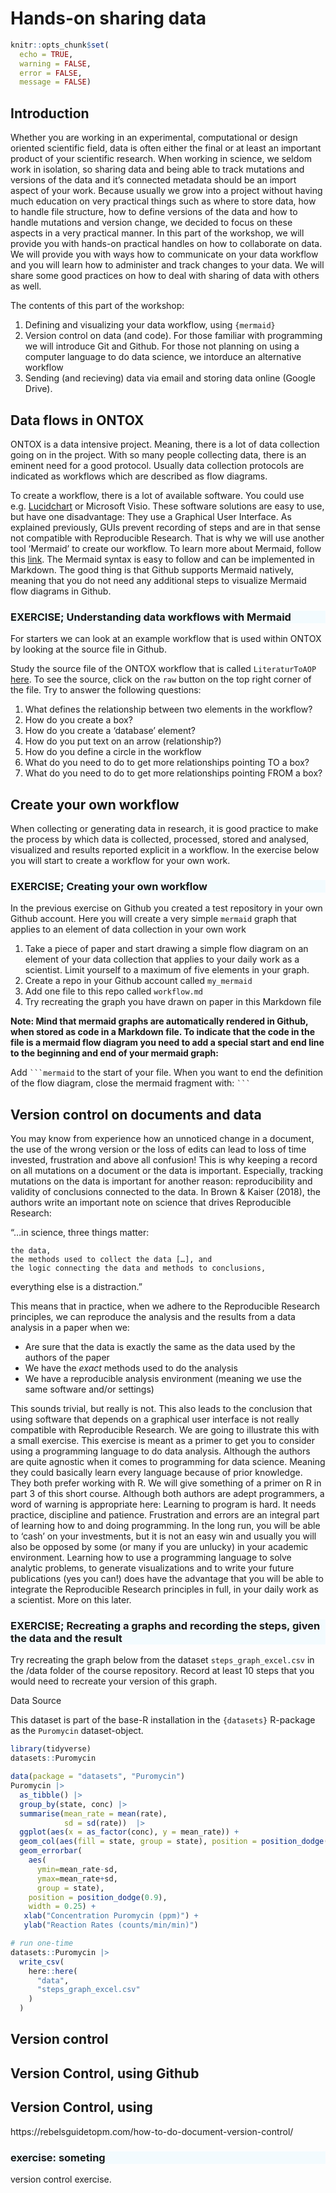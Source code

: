 # Hands-on sharing data

```r
knitr::opts_chunk$set(
  echo = TRUE,
  warning = FALSE,
  error = FALSE,
  message = FALSE)
```

<style>
.blauw {
  background-color: #f3fbfe;
}
</style>

## Introduction
Whether you are working in an experimental, computational or design oriented scientific field, data is often either the final or at least an important product of your scientific research. When working in science, we seldom work in isolation, so sharing data and being able to track mutations and versions of the data and it's connected metadata should be an import aspect of your work. Because usually we grow into a project without having much education on very practical things such as where to store data, how to handle file structure, how to define versions of the data and how to handle mutations and version change, we decided to focus on these aspects in a very practical manner. In this part of the workshop, we will provide you with hands-on practical handles on how to collaborate on data. We will provide you with ways how to communicate on your data workflow and you will learn how to administer and track changes to your data. We will share some good practices on how to deal with sharing of data with others as well.

The contents of this part of the workshop:

 1. Defining and visualizing your data workflow, using `{mermaid}`
 1. Version control on data (and code). For those familiar with programming we will introduce Git and Github. For those not planning on using a computer language to do data science, we intorduce an alternative workflow
 1. Sending (and recieving) data via email and storing data online (Google Drive).
 

## Data flows in ONTOX

ONTOX is a data intensive project. Meaning, there is a lot of data collection going on in the project. With so many people collecting data, there is an eminent need for a good protocol. Usually data collection protocols are indicated as workflows which are described as flow diagrams. 

To create a workflow, there is a lot of available software. You could use e.g. [Lucidchart](https://www.lucidchart.com/pages/nl) or Microsoft Visio. These software solutions are easy to use, but have one disadvantage: They use a Graphical User Interface. As explained previously, GUIs prevent recording of steps and are in that sense not compatible with Reproducible Research. That is why we will use another tool 'Mermaid' to create our workflow. To learn more about Mermaid, follow this [link](https://mermaid-js.github.io/mermaid/#/). The Mermaid syntax is easy to follow and can be implemented in Markdown. The good thing is that Github supports Mermaid natively, meaning that you do not need any additional steps to visualize Mermaid flow diagrams in Github. 

### EXERCISE; Understanding data workflows with Mermaid {.blauw}

For starters we can look at an example workflow that is used within ONTOX by looking at the source file in Github. 

Study the source file of the ONTOX workflow that is called `LiteraturToAOP` [here](https://github.com/ontox-hu/workflows/blob/main/LiteratureToAop.md). To see the source, click on the `raw` button on the top right corner of the file. Try to answer the following questions:

 1. What defines the relationship between two elements in the workflow?
 1. How do you create a box?
 1. How do you create a 'database' element?
 1. How do you put text on an arrow (relationship?)
 1. How do you define a circle in the workflow
 1. What do you need to do to get more relationships pointing TO a box?
 1. What do you need to do to get more relationships pointing FROM a box?

## Create your own workflow
When collecting or generating data in research, it is good practice to make the process by which data is collected, processed, stored and analysed, visualized and results reported explicit in a workflow. In the exercise below you will start to create a workflow for your own work. 
 
### EXERCISE; Creating your own workflow {.blauw}

In the previous exercise on Github you created a test repository in your own Github account. Here you will create a very simple `mermaid` graph that applies to an element of data collection in your own work

 1. Take a piece of paper and start drawing a simple flow diagram on an element of your data collection that applies to your daily work as a scientist. Limit yourself to a maximum of five elements in your graph. 
 1. Create a repo in your Github account called `my_mermaid`
 1. Add one file to this repo called `workflow.md`
 1. Try recreating the graph you have drawn on paper in this Markdown file
 
**Note: Mind that mermaid graphs are automatically rendered in Github, when stored as code in a Markdown file. To indicate that the code in the file is a mermaid flow diagram you need to add a special start and end line to the beginning and end of your mermaid graph:**

Add 
` ```mermaid `
to the start of your file.
When you want to end the definition of the flow diagram, close the mermaid fragment with:
` ``` `

## Version control on documents and data
You may know from experience how an unnoticed change in a document, the use of the wrong version or the loss of edits can lead to loss of time invested, frustration and above all confusion! This is why keeping a record on all mutations on a document or the data is important. Especially, tracking mutations on the data is important for another reason: reproducibility and validity of conclusions connected to the data. In Brown & Kaiser (2018), the authors write an important note on science that drives Reproducible Research:

"…in science, three things matter:

    the data,
    the methods used to collect the data […], and
    the logic connecting the data and methods to conclusions,

everything else is a distraction."

This means that in practice, when we adhere to the Reproducible Research principles, we can reproduce the analysis and the results from a data analysis in a paper when we:

 - Are sure that the data is exactly the same as the data used by the authors of the paper
 - We have the _exact_ methods used to do the analysis
 - We have a reproducible analysis environment (meaning we use the same software and/or settings)
 
This sounds trivial, but really is not. This also leads to the conclusion that using software that depends on a graphical user interface is not really compatible with Reproducible Research. We are going to illustrate this with a small exercise. This exercise is meant as a primer to get you to consider using a programming language to do data analysis. Although the authors are quite agnostic when it comes to programming for data science. Meaning they could basically learn every language because of prior knowledge. They both prefer working with R. We will give something of a primer on R in part 3 of this short course. Although both authors are adept programmers, a word of warning is appropriate here: Learning to program is hard. It needs practice, discipline and patience. Frustration and errors are an integral part of learning how to and doing programming. In the long run, you will be able to 'cash' on your investments, but it is not an easy win and usually you will also be opposed by some (or many if you are unlucky) in your academic environment. Learning how to use a programming language to solve analytic problems, to generate visualizations and to write your future publications (yes you can!) does have the advantage that you will be able to integrate the Reproducible Research principles in full, in your daily work as a scientist. More on this later. 

### EXERCISE; Recreating a graphs and recording the steps, given the data and the result {.blauw}

Try recreating the graph below from the dataset `steps_graph_excel.csv` in the /data folder of the course repository. Record at least 10 steps that you would need to recreate your version of this graph.

Data Source

This dataset is part of the base-R installation in the `{datasets}` R-package as the `Puromycin` dataset-object.  
```r
library(tidyverse)
datasets::Puromycin

data(package = "datasets", "Puromycin")
Puromycin |>
  as_tibble() |>
  group_by(state, conc) |>
  summarise(mean_rate = mean(rate),
            sd = sd(rate))  |>
  ggplot(aes(x = as_factor(conc), y = mean_rate)) +
  geom_col(aes(fill = state, group = state), position = position_dodge(0.9)) +
  geom_errorbar(
    aes(
      ymin=mean_rate-sd, 
      ymax=mean_rate+sd, 
      group = state), 
    position = position_dodge(0.9),
    width = 0.25) +
   xlab("Concentration Puromycin (ppm)") +
   ylab("Reaction Rates (counts/min/min)") 
```
```r
# run one-time
datasets::Puromycin |>
  write_csv(
    here::here(
      "data",
      "steps_graph_excel.csv"
    )
  )
```

## Version control

 
 
 





## Version Control, using Github

## Version Control, using 

https://rebelsguidetopm.com/how-to-do-document-version-control/

### exercise: someting {.blauw}

version control exercise.
